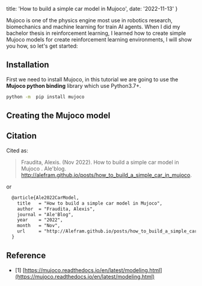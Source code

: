 
  title: 'How to build a simple car model in Mujoco',
  date: '2022-11-13'
}

Mujoco is one of the physics engine most use in robotics research, biomechanics and machine learning for train AI agents.
When I did my bachelor thesis in reinforcement learning, I learned how to create simple Mujoco models for create reinforcement
learning environments, I will show you how, so let's get started:

## Installation

First we need to install Mujoco, in this tutorial we are going to use the **Mujoco python binding** library which use Python3.7+.

```bash
python -m  pip install mujoco
```

## Creating the Mujoco model


## Citation

Cited as:

>  Fraudita, Alexis. (Nov 2022). How to build a simple car model in Mujoco
. Ale'blog. http://alefram.github.io/posts/how_to_build_a_simple_car_in_mujoco.  

or 

```latex
  @article{Ale2022CarModel,
    title   = "How to build a simple car model in Mujoco",
    author  = "Fraudita, Alexis",
    journal = "Ale'Blog",
    year    = "2022",
    month   = "Nov",
    url     = "http://Alefram.github.io/posts/how_to_build_a_simple_car_in_mujoco"
  }
```
## Reference

- [1] [https://mujoco.readthedocs.io/en/latest/modeling.html](https://mujoco.readthedocs.io/en/latest/modeling.html)



 